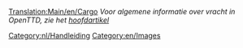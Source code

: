 [[Translation:Main/en/Cargo]]
''Voor algemene informatie over vracht in OpenTTD, zie het [[Main/nl/Vracht|hoofdartikel]]''

[[Category:nl/Handleiding]]
[[Category:en/Images]]
